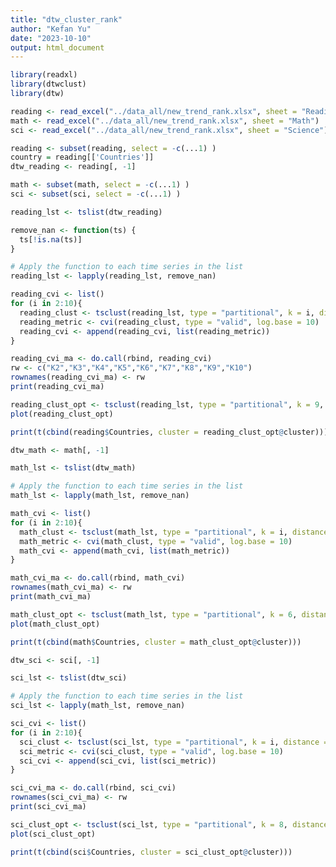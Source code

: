 ```yaml
---
title: "dtw_cluster_rank"
author: "Kefan Yu"
date: "2023-10-10"
output: html_document
---
```



```r
library(readxl)
library(dtwclust)
library(dtw)
```

```r
reading <- read_excel("../data_all/new_trend_rank.xlsx", sheet = "Reading")
math <- read_excel("../data_all/new_trend_rank.xlsx", sheet = "Math")
sci <- read_excel("../data_all/new_trend_rank.xlsx", sheet = "Science")
```

```r
reading <- subset(reading, select = -c(...1) )
country = reading[['Countries']]
dtw_reading <- reading[, -1]
```

```r
math <- subset(math, select = -c(...1) )
sci <- subset(sci, select = -c(...1) )
```

```r
reading_lst <- tslist(dtw_reading)

remove_nan <- function(ts) {
  ts[!is.na(ts)]
}

# Apply the function to each time series in the list
reading_lst <- lapply(reading_lst, remove_nan)
```

```r
reading_cvi <- list()
for (i in 2:10){
  reading_clust <- tsclust(reading_lst, type = "partitional", k = i, distance = "dtw", centroid = "pam")
  reading_metric <- cvi(reading_clust, type = "valid", log.base = 10)
  reading_cvi <- append(reading_cvi, list(reading_metric))
}

reading_cvi_ma <- do.call(rbind, reading_cvi)
rw <- c("K2","K3","K4","K5","K6","K7","K8","K9","K10")
rownames(reading_cvi_ma) <- rw
print(reading_cvi_ma)
```

```r
reading_clust_opt <- tsclust(reading_lst, type = "partitional", k = 9, distance = "dtw", centroid = "pam",seed = 725)
plot(reading_clust_opt)
```

```r
print(t(cbind(reading$Countries, cluster = reading_clust_opt@cluster)))
```

```r
dtw_math <- math[, -1]

math_lst <- tslist(dtw_math)

# Apply the function to each time series in the list
math_lst <- lapply(math_lst, remove_nan)
```

```r
math_cvi <- list()
for (i in 2:10){
  math_clust <- tsclust(math_lst, type = "partitional", k = i, distance = "dtw", centroid = "pam")
  math_metric <- cvi(math_clust, type = "valid", log.base = 10)
  math_cvi <- append(math_cvi, list(math_metric))
}

math_cvi_ma <- do.call(rbind, math_cvi)
rownames(math_cvi_ma) <- rw
print(math_cvi_ma)
```

```r
math_clust_opt <- tsclust(math_lst, type = "partitional", k = 6, distance = "dtw", centroid = "pam",seed = 725)
plot(math_clust_opt)
```

```r
print(t(cbind(math$Countries, cluster = math_clust_opt@cluster)))
```

```r
dtw_sci <- sci[, -1]

sci_lst <- tslist(dtw_sci)

# Apply the function to each time series in the list
sci_lst <- lapply(math_lst, remove_nan)

```

```r
sci_cvi <- list()
for (i in 2:10){
  sci_clust <- tsclust(sci_lst, type = "partitional", k = i, distance = "dtw", centroid = "pam")
  sci_metric <- cvi(sci_clust, type = "valid", log.base = 10)
  sci_cvi <- append(sci_cvi, list(sci_metric))
}

sci_cvi_ma <- do.call(rbind, sci_cvi)
rownames(sci_cvi_ma) <- rw
print(sci_cvi_ma)
```

```r
sci_clust_opt <- tsclust(sci_lst, type = "partitional", k = 8, distance = "dtw", centroid = "pam",seed = 725)
plot(sci_clust_opt)
```

```r
print(t(cbind(sci$Countries, cluster = sci_clust_opt@cluster)))
```